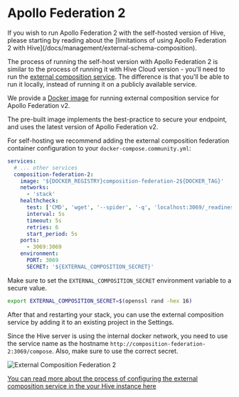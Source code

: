 
# Apollo Federation 2

<Callout>
  If you wish to run Apollo Federation 2 with the self-hosted version of Hive, please starting by
  reading about the [limitations of using Apollo Federation 2 with
  Hive](/docs/management/external-schema-composition).
</Callout>

The process of running the self-host version with Apollo Federation 2 is similar to the process of
running it with Hive Cloud version - you'll need to run the
[external composition service](/docs/management/external-schema-composition). The difference is that
you'll be able to run it locally, instead of running it on a publicly available service.

We provide a
[Docker image](https://github.com/kamilkisiela/graphql-hive/pkgs/container/graphql-hive%2Fcomposition-federation-2)
for running external composition service for Apollo Federation v2.

The pre-built image implements the best-practice to secure your endpoint, and uses the latest
version of Apollo Federation v2.

For self-hosting we recommend adding the external composition federation container configuration to
your `docker-compose.community.yml`:

```yaml filename="docker-compose.community.yml"
services:
  # ... other services
  composition-federation-2:
    image: '${DOCKER_REGISTRY}composition-federation-2${DOCKER_TAG}'
    networks:
      - 'stack'
    healthcheck:
      test: ['CMD', 'wget', '--spider', '-q', 'localhost:3069/_readiness']
      interval: 5s
      timeout: 5s
      retries: 6
      start_period: 5s
    ports:
      - 3069:3069
    environment:
      PORT: 3069
      SECRET: '${EXTERNAL_COMPOSITION_SECRET}'
```

Make sure to set the `EXTERNAL_COMPOSITION_SECRET` environment variable to a secure value.

```bash filename="Secure external composition secret example"
export EXTERNAL_COMPOSITION_SECRET=$(openssl rand -hex 16)
```

After that and restarting your stack, you can use the external composition service by adding it to
an existing project in the Settings.

Since the Hive server is using the internal docker network, you need to use the service name as the
hostname `http://composition-federation-2:3069/compose`. Also, make sure to use the correct secret.

![External Composition Federation 2](/docs/pages/self-hosting/federation-2/external-composition-config.png)

[You can read more about the process of configuring the external composition service in the your Hive instance here](/docs/management/external-schema-composition#connect-to-hive)
